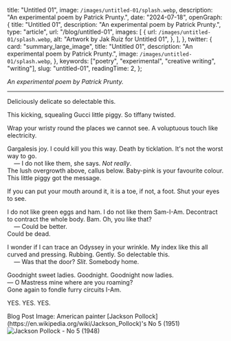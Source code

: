 
  title: "Untitled 01",
  image: `/images/untitled-01/splash.webp`,
  description: "An experimental poem by Patrick Prunty.",
  date: "2024-07-18",
  openGraph: {
    title: "Untitled 01",
    description: "An experimental poem by Patrick Prunty.",
    type: "article",
    url: "/blog/untitled-01",
    images: [
      {
        url: `/images/untitled-01/splash.webp`,
        alt: "Artwork by Jak Ruiz for Untitled 01",
      },
    ],
  },
  twitter: {
    card: "summary_large_image",
    title: "Untitled 01",
    description: "An experimental poem by Patrick Prunty.",
    image: `/images/untitled-01/splash.webp`,
  },
  keywords: ["poetry", "experimental", "creative writing", "writing"],
  slug: "untitled-01",
  readingTime: 2,
};

*An experimental poem by Patrick Prunty.*

***

Deliciously delicate so delectable this.

This kicking, squealing Gucci little piggy. So tiffany twisted.

Wrap your wristy round the places we cannot see. A voluptuous touch like electricity.

Gargalesis joy. I could kill you this way. Death by ticklation. It's not the worst way to go. \
&nbsp;&nbsp;&nbsp;&nbsp;— I do not like them, she says. _Not really_. \
The lush overgrowth above, callus below. Baby-pink is your favourite colour. This little piggy got the message.

If you can put your mouth around it, it is a toe, if not, a foot. Shut your eyes to see.

I do not like green eggs and ham. I do not like them Sam-I-Am. Decontract to contract the whole body. Bam. Oh, you like that? \
&nbsp;&nbsp;&nbsp;&nbsp;— Could be better. \
Could be dead.

I wonder if I can trace an Odyssey in your wrinkle. My index like this all curved and pressing. Rubbing. Gently. So delectable this. \
&nbsp;&nbsp;&nbsp;&nbsp;— Was that the door? _Slit_. Somebody home.

Goodnight sweet ladies. Goodnight. Goodnight now ladies. \
— O Mastress mine where are you roaming? \
Gone again to fondle furry circuits I-Am.

YES. YES. YES.

<FootNotes>
  <FootNote>Blog Post Image: American painter [Jackson Pollock](https://en.wikipedia.org/wiki/Jackson_Pollock)'s No 5 (1951)</FootNote>
  <Image className="py-2" src="/images/untitled-01/splash.webp" alt="Jackson Pollock - No 5 (1948)" width={200} height={200}/>
</FootNotes>